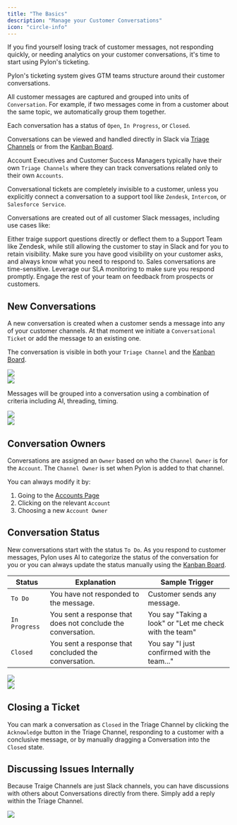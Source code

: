 ```yaml
---
title: "The Basics"
description: "Manage your Customer Conversations"
icon: "circle-info"
---
```


<Tip>
  If you find yourself losing track of customer messages, not responding
  quickly, or needing analytics on your customer conversations, it's time to
  start using Pylon's ticketing.
</Tip>

Pylon's ticketing system gives GTM teams structure around their customer
conversations.

All customer messages are captured and grouped into units of `Conversation`. For
example, if two messages come in from a customer about the same topic, we
automatically group them together.

Each conversation has a status of `Open`, `In Progress`, or `Closed`.

Conversations can be viewed and handled directly in Slack via
[Triage Channels](triage-channel) or from the [Kanban Board](kanban).

Account Executives and Customer Success Managers typically have their own
`Triage Channels` where they can track conversations related only to their own
`Accounts`.

Conversational tickets are completely invisible to a customer, unless you
explicitly connect a conversation to a support tool like `Zendesk`, `Intercom`,
or `Salesforce Service`.

Conversations are created out of all customer Slack messages, including use
cases like:

<CardGroup cols={1}>
  <Card title="Support Questions" icon="bug" color="#ea5a0c">
    Either traige support questions directly or deflect them to a Support Team
    like Zendesk, while still allowing the customer to stay in Slack and for you
    to retain visibility.
  </Card>
  <Card title="Relationship Building" icon="handshake" color="#0285c7">
    Make sure you have good visibility on your customer asks, and always know
    what you need to respond to.
  </Card>
  <Card title="Sales Conversations" icon="money-bills" color="#16a34a">
    Sales conversations are time-sensitive. Leverage our SLA monitoring to make
    sure you respond promptly.
  </Card>
  <Card title="Product Feedback" icon="comments" color="#dc2626">
    Engage the rest of your team on feedback from prospects or customers.
  </Card>
</CardGroup>

## New Conversations

A new conversation is created when a customer sends a message into any of your
customer channels. At that moment we initiate a `Conversational Ticket` or add
the message to an existing one.

The conversation is visible in both your `Triage Channel` and the
[Kanban Board](https://app.usepylon.com/issues).

<Frame caption="There are three conversations shown in the triage channel. One in progress conversation, another that is closed, and a third that has been synced to Intercom.">
  <img src="/images/triage-channel-full-2.png" />
</Frame>

<br />

<Frame caption="The same conversations viewed from the Kanban Board in our UI.">
  <img src="/images/kanban-board-2.png" />
</Frame>

Messages will be grouped into a conversation using a combination of criteria
including AI, threading, timing.

<Frame caption="Two seperate messages that are grouped into one conversation.">
  <img src="/images/conversation-grouping-4.png" />
</Frame>

<br />

<Frame caption="What that one Conversation looks like in the Triage Channel">
  <img src="/images/conversation-grouping-3.png" />
</Frame>

## Conversation Owners

Conversations are assigned an `Owner` based on who the `Channel Owner` is for
the `Account`. The `Channel Owner` is set when Pylon is added to that channel.

You can always modify it by:

1. Going to the [Accounts Page](https://app.usepylon.com/accounts)
2. Clicking on the relevant `Account`
3. Choosing a new `Account Owner`

## Conversation Status

New conversations start with the status `To Do`. As you respond to customer
messages, Pylon uses AI to categorize the status of the conversation for you or
you can always update the status manually using the
[Kanban Board](https://app.usepylon.com/issues).

| Status        | Explanation                                                  | Sample Trigger                                          |
| ------------- | ------------------------------------------------------------ | ------------------------------------------------------- |
| `To Do`       | You have not responded to the message.                       | Customer sends any message.                             |
| `In Progress` | You sent a response that does not conclude the conversation. | You say "Taking a look" or "Let me check with the team" |
| `Closed`      | You sent a response that concluded the conversation.         | You say "I just confirmed with the team..."             |

<Frame caption="This response will mark the conversation as `In Progress`">
  <img src="/images/non-conclusive.png" />
</Frame>

<br />
<Frame caption="This response will mark the conversation as `Closed`">
  <img src="/images/conclusive.png" />
</Frame>

## Closing a Ticket

You can mark a conversation as `Closed` in the Triage Channel by clicking the
`Acknowledge` button in the Triage Channel, responding to a customer with a
conclusive message, or by manually dragging a Conversation into the `Closed`
state.

## Discussing Issues Internally

Because Traige Channels are just Slack channels, you can have discussions with
others about Conversations directly from there. Simply add a reply within the
Triage Channel.

<Frame>
  <img src="/images/ticket-discussion-2.png" />
</Frame>

